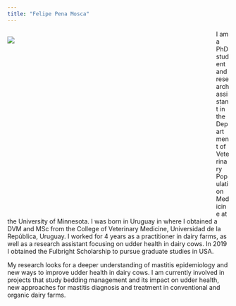 ```yaml
---
title: "Felipe Pena Mosca"
---
```


<div style= "float : left; position : relative; top: 0px; width : 450px; height : 420px; padding-right: 24px; margin-bottom : 0px">
![](./photo/photo.jpg)
</div>
<font size = "4"> 
</font>  

I am a PhD student and research assistant in the Department of Veterinary Population Medicine at the University of Minnesota. I was born in Uruguay in where I obtained a DVM and MSc from the College of Veterinary Medicine, Universidad de la República, Uruguay. I worked for 4 years as a practitioner in dairy farms, as well as a research assistant focusing on udder health in dairy cows. In 2019 I obtained the Fulbright Scholarship to pursue graduate studies in USA. 

My research looks for a deeper understanding of mastitis epidemiology and new ways to improve udder health in dairy cows. I am currently involved in projects that study bedding management and its impact on udder health, new approaches for mastitis diagnosis and treatment in conventional and organic dairy farms.




